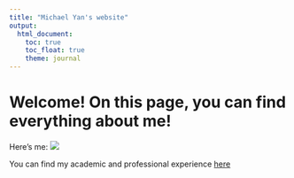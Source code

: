 ```yaml
---
title: "Michael Yan's website"
output: 
  html_document:
    toc: true
    toc_float: true
    theme: journal
---
```


# Welcome! On this page, you can find everything about me!

Here's me:
![](images/image.jpg)

You can find my academic and professional experience [here](about.html)
